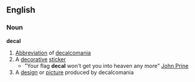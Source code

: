 ==English==
===Noun===
'''decal'''
# [[Abbreviation]] of [[decalcomania]]
# A [[decorative]] [[sticker]]
#* "Your flag '''decal''' won't get you into heaven any more" [[w:John Prine|John Prine]]
# A [[design]] or [[picture]] produced by decalcomania